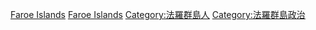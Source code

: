 [[Category:各国总理|Faroe Islands]]
[[Category:丹麦首相|Faroe Islands]]
[[Category:法羅群島人|Category:法羅群島人]]
[[Category:法羅群島政治|Category:法羅群島政治]]